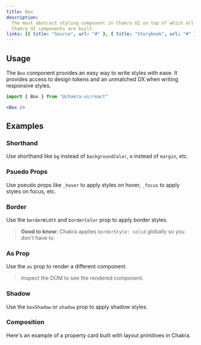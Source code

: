 ```yaml
---
title: Box
description:
  The most abstract styling component in Chakra UI on top of which all other
  Chakra UI components are built.
links: [{ title: "Source", url: "#" }, { title: "Storybook", url: "#" }]
---
```


<ExampleTabs name="box-basic" />

## Usage

The `Box` component provides an easy way to write styles with ease. It provides
access to design tokens and an unmatched DX when writing responsive styles.

```jsx
import { Box } from "@chakra-ui/react"
```

```jsx
<Box />
```

## Examples

### Shorthand

Use shorthand like `bg` instead of `backgroundColor`, `m` instead of `margin`,
etc.

<ExampleTabs name="box-with-shorthand" />

### Psuedo Props

Use pseudo props like `_hover` to apply styles on hover, `_focus` to apply
styles on focus, etc.

<ExampleTabs name="box-with-pseudo-props" />

### Border

Use the `borderWidth` and `borderColor` prop to apply border styles.

> **Good to know:** Chakra applies `borderStyle: solid` globally so you don't
> have to.

<ExampleTabs name="box-with-border" />

### As Prop

Use the `as` prop to render a different component.

> Inspect the DOM to see the rendered component.

<ExampleTabs name="box-with-as-prop" />

### Shadow

Use the `boxShadow` or `shadow` prop to apply shadow styles.

<ExampleTabs name="box-with-shadow" />

### Composition

Here's an example of a property card built with layout primitives in Chakra.

<ExampleTabs name="box-property-card" />
